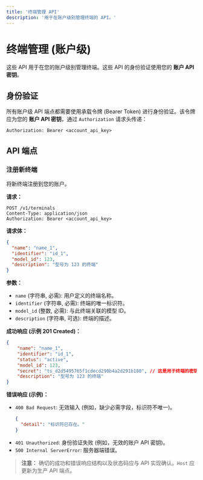 ```yaml
---
title: '终端管理 API'
description: '用于在账户级别管理终端的 API。'
---
```


# 终端管理 (账户级)

这些 API 用于在您的账户级别管理终端。这些 API 的身份验证使用您的 **账户 API 密钥**。

## 身份验证

所有账户级 API 端点都需要使用承载令牌 (Bearer Token) 进行身份验证。该令牌应为您的 **账户 API 密钥**，通过 `Authorization` 请求头传递：

```http
Authorization: Bearer <account_api_key>
```

## API 端点

### 注册新终端

将新终端注册到您的账户。

**请求：**
```http
POST /v1/terminals
Content-Type: application/json
Authorization: Bearer <account_api_key>
```

**请求体：**

```json
{
  "name": "name_1",
  "identifier": "id_1",
  "model_id": 123,
  "description": "型号为 123 的终端"
}
```

**参数：**

*   `name` (字符串, 必需): 用户定义的终端名称。
*   `identifier` (字符串, 必需): 终端的唯一标识符。
*   `model_id` (整数, 必需): 与此终端关联的模型 ID。
*   `description` (字符串, 可选): 终端的描述。

**成功响应 (示例 201 Created)：**

```json
{
	"name": "name_1",
	"identifier": "id_1",
	"status": "active",
	"model_id": 123,
	"secret": "ts_d2d5495765f1cdecd290b4a2d291b180", // 这是用于终端的密钥
	"description": "型号为 123 的终端"
}
```

**错误响应 (示例)：**

*   `400 Bad Request`: 无效输入 (例如，缺少必需字段，标识符不唯一)。
    ```json
    {
      "detail": "标识符已存在。"
    }
    ```
*   `401 Unauthorized`: 身份验证失败 (例如，无效的账户 API 密钥)。
*   `500 Internal ServerError`: 服务器端错误。

> **注意：** 确切的成功和错误响应结构以及状态码应与 API 实现确认。`Host` 应更新为生产 API 端点。
